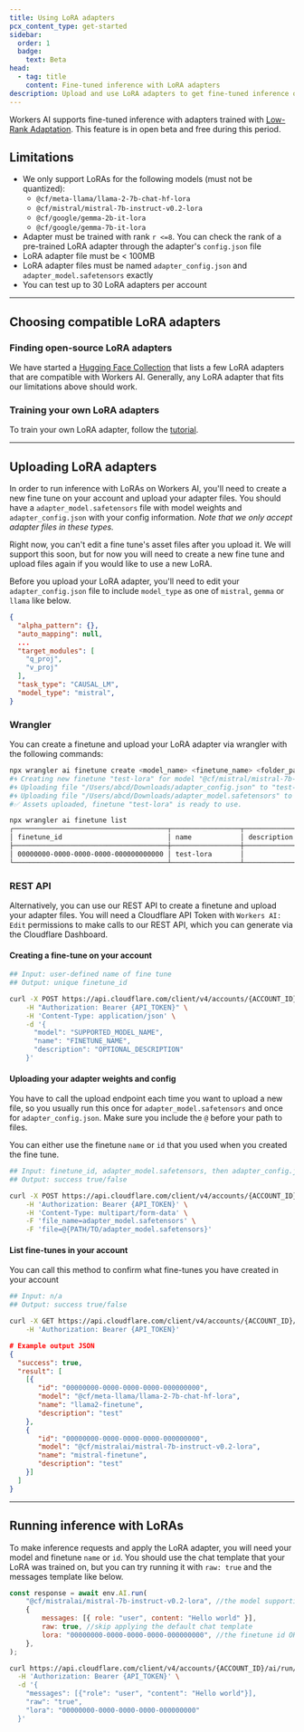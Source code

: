 ```yaml
---
title: Using LoRA adapters
pcx_content_type: get-started
sidebar:
  order: 1
  badge:
    text: Beta
head:
  - tag: title
    content: Fine-tuned inference with LoRA adapters
description: Upload and use LoRA adapters to get fine-tuned inference on Workers AI.
---
```



Workers AI supports fine-tuned inference with adapters trained with [Low-Rank Adaptation](https://blog.cloudflare.com/fine-tuned-inference-with-loras). This feature is in open beta and free during this period.

## Limitations

- We only support LoRAs for the following models (must not be quantized):
  - `@cf/meta-llama/llama-2-7b-chat-hf-lora`
  - `@cf/mistral/mistral-7b-instruct-v0.2-lora`
  - `@cf/google/gemma-2b-it-lora`
  - `@cf/google/gemma-7b-it-lora`
- Adapter must be trained with rank `r <=8`. You can check the rank of a pre-trained LoRA adapter through the adapter's `config.json` file
- LoRA adapter file must be < 100MB
- LoRA adapter files must be named `adapter_config.json` and `adapter_model.safetensors` exactly
- You can test up to 30 LoRA adapters per account

---

## Choosing compatible LoRA adapters

### Finding open-source LoRA adapters

We have started a [Hugging Face Collection](https://huggingface.co/collections/Cloudflare/workers-ai-compatible-loras-6608dd9f8d305a46e355746e) that lists a few LoRA adapters that are compatible with Workers AI. Generally, any LoRA adapter that fits our limitations above should work.

### Training your own LoRA adapters

To train your own LoRA adapter, follow the [tutorial](/workers-ai/guides/tutorials/fine-tune-models-with-autotrain/).

---

## Uploading LoRA adapters

In order to run inference with LoRAs on Workers AI, you'll need to create a new fine tune on your account and upload your adapter files. You should have a `adapter_model.safetensors` file with model weights and `adapter_config.json` with your config information. _Note that we only accept adapter files in these types._

Right now, you can't edit a fine tune's asset files after you upload it. We will support this soon, but for now you will need to create a new fine tune and upload files again if you would like to use a new LoRA.

Before you upload your LoRA adapter, you'll need to edit your `adapter_config.json` file to include `model_type` as one of `mistral`, `gemma` or `llama` like below.

```json null {10}
{
  "alpha_pattern": {},
  "auto_mapping": null,
  ...
  "target_modules": [
    "q_proj",
    "v_proj"
  ],
  "task_type": "CAUSAL_LM",
  "model_type": "mistral",
}
```

### Wrangler

You can create a finetune and upload your LoRA adapter via wrangler with the following commands:

```bash title="wrangler CLI" {1,7}
npx wrangler ai finetune create <model_name> <finetune_name> <folder_path>
#🌀 Creating new finetune "test-lora" for model "@cf/mistral/mistral-7b-instruct-v0.2-lora"...
#🌀 Uploading file "/Users/abcd/Downloads/adapter_config.json" to "test-lora"...
#🌀 Uploading file "/Users/abcd/Downloads/adapter_model.safetensors" to "test-lora"...
#✅ Assets uploaded, finetune "test-lora" is ready to use.

npx wrangler ai finetune list
┌──────────────────────────────────────┬─────────────────┬─────────────┐
│ finetune_id                          │ name            │ description │
├──────────────────────────────────────┼─────────────────┼─────────────┤
│ 00000000-0000-0000-0000-000000000000 │ test-lora       │             │
└──────────────────────────────────────┴─────────────────┴─────────────┘
```

### REST API

Alternatively, you can use our REST API to create a finetune and upload your adapter files. You will need a Cloudflare API Token with `Workers AI: Edit` permissions to make calls to our REST API, which you can generate via the Cloudflare Dashboard.

#### Creating a fine-tune on your account

```bash title="cURL"
## Input: user-defined name of fine tune
## Output: unique finetune_id

curl -X POST https://api.cloudflare.com/client/v4/accounts/{ACCOUNT_ID}/ai/finetunes/ \
    -H "Authorization: Bearer {API_TOKEN}" \
    -H 'Content-Type: application/json' \
    -d '{
      "model": "SUPPORTED_MODEL_NAME",
      "name": "FINETUNE_NAME",
      "description": "OPTIONAL_DESCRIPTION"
    }'
```

#### Uploading your adapter weights and config

You have to call the upload endpoint each time you want to upload a new file, so you usually run this once for `adapter_model.safetensors` and once for `adapter_config.json`. Make sure you include the `@` before your path to files.

You can either use the finetune `name` or `id` that you used when you created the fine tune.

```bash title="cURL"
## Input: finetune_id, adapter_model.safetensors, then adapter_config.json
## Output: success true/false

curl -X POST https://api.cloudflare.com/client/v4/accounts/{ACCOUNT_ID}/ai/finetunes/{FINETUNE_ID}/finetune-assets/ \
    -H 'Authorization: Bearer {API_TOKEN}' \
    -H 'Content-Type: multipart/form-data' \
    -F 'file_name=adapter_model.safetensors' \
    -F 'file=@{PATH/TO/adapter_model.safetensors}'
```

#### List fine-tunes in your account

You can call this method to confirm what fine-tunes you have created in your account

<Tabs> <TabItem label="curl">

```bash title="cURL"
## Input: n/a
## Output: success true/false

curl -X GET https://api.cloudflare.com/client/v4/accounts/{ACCOUNT_ID}/ai/finetunes/ \
    -H 'Authorization: Bearer {API_TOKEN}'
```

</TabItem> <TabItem label="json output">

```json title="Example JSON output"
# Example output JSON
{
  "success": true,
  "result": [
    [{
       "id": "00000000-0000-0000-0000-000000000",
       "model": "@cf/meta-llama/llama-2-7b-chat-hf-lora",
       "name": "llama2-finetune",
       "description": "test"
    },
    {
       "id": "00000000-0000-0000-0000-000000000",
       "model": "@cf/mistralai/mistral-7b-instruct-v0.2-lora",
       "name": "mistral-finetune",
       "description": "test"
    }]
  ]
}
```

</TabItem> </Tabs>

---

## Running inference with LoRAs

To make inference requests and apply the LoRA adapter, you will need your model and finetune `name` or `id`. You should use the chat template that your LoRA was trained on, but you can try running it with `raw: true` and the messages template like below.

<Tabs> <TabItem label="workers ai sdk">

```javascript null {5-6}
const response = await env.AI.run(
	"@cf/mistralai/mistral-7b-instruct-v0.2-lora", //the model supporting LoRAs
	{
		messages: [{ role: "user", content: "Hello world" }],
		raw: true, //skip applying the default chat template
		lora: "00000000-0000-0000-0000-000000000", //the finetune id OR name
	},
);
```

</TabItem> <TabItem label="rest api">

```bash null {5-6}
curl https://api.cloudflare.com/client/v4/accounts/{ACCOUNT_ID}/ai/run/@cf/mistral/mistral-7b-instruct-v0.2-lora \
  -H 'Authorization: Bearer {API_TOKEN}' \
  -d '{
    "messages": [{"role": "user", "content": "Hello world"}],
    "raw": "true",
    "lora": "00000000-0000-0000-0000-000000000"
  }'
```

</TabItem> </Tabs>
